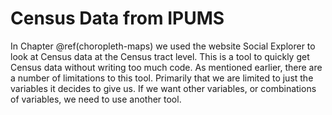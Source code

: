 # Census Data from IPUMS

In Chapter \@ref(choropleth-maps) we used the website Social Explorer to look at Census data at the Census tract level. This is a tool to quickly get Census data without writing too much code. As mentioned earlier, there are a number of limitations to this tool. Primarily that we are limited to just the variables it decides to give us. If we want other variables, or combinations of variables, we need to use another tool. 
